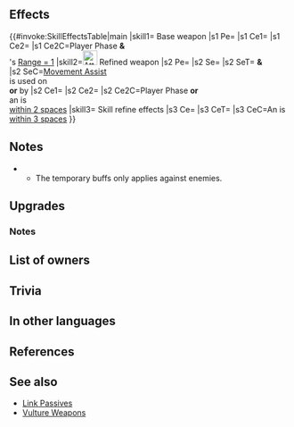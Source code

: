 {{Weapon Infobox
|tagid=SID_ソグン
|weaponType=Bow
|might=14
|range=2
|effectiveness=flying
|effect=Effective against flying foes.<br>Grants Spd+3. If unit initiates combat and foe uses sword, lance, axe, dragonstone, or beast damage, grants Atk/Spd/Def/Res+4 during combat.
|cost=400
|exclusive=1
|userVersion1=Bow
|userVersion2=Arrow
|userVersion3=Upgrade Gleam
|statModifiers=0,14,3,0,0
|required=Silver Bow
|refinePaths=default
|refineSP=400
|refineMedals=500
|refineDews=200
|upgradedEffect=Effective against flying foes. Grants Spd+3. If a movement Assist skill (like Reposition, Shove, Pivot, etc.) is used by unit or targets unit, grants the following status to unit and target ally or unit and targeting ally for 1 turn: "If unit initiates combat, unit makes a guaranteed follow-up attack." If unit initiates combat or is within 2 spaces of an ally, grants Atk/Spd/Def/Res+4 to unit during combat.
|tagidExtraSkill1=一
|effectSkill1=If unit is within 3 spaces of an ally, inflicts penalty on foe's Atk/Spd/Def during combat = 4 + any current penalty on each of those stats. (Example: if foe has -7 penalty to Atk, inflicts Atk-11, for a net penalty of Atk-18 during combat.) Calculates each stat penalty independently.
|iconSkill1=Thogn W.png
|properties=random_owner
}}
==Effects==
{{#invoke:SkillEffectsTable|main
|skill1={{SCi|weapon}} Base weapon
|s1 Pe={{Eft|Stat Boosts|Spd|3}}
|s1 Ce1={{Eft|Effectiveness|{{Mt|Flying}}}}
|s1 Ce2={{Eft|Temporary buffs|Atk/Spd/Def/Res|4}}
|s1 Ce2C=Player Phase '''&'''<br>{{Tgt|Foe}}'s [[Range = 1]]
|skill2=[[File:Attack Plus W.png|x26px|class=inline-icon]] Refined weapon
|s2 Pe={{Eft|Stat Boosts|Spd|3}}
|s2 Se={{SEt|Guaranteed Follow-Ups}}
|s2 SeT={{Tgt|Unit}} '''&'''<br>{{Tgt|Target (Ally)}}
|s2 SeC=[[Movement Assist]]<br>is used on<br>'''or''' by {{Tgt|Unit}}
|s2 Ce1={{Eft|Effectiveness|{{Mt|Flying}}}}
|s2 Ce2={{Eft|Temporary buffs|Atk/Spd/Def/Res|4}}
|s2 Ce2C=Player Phase '''or'''<br>an {{Tgt|Ally}} is<br>[[within 2 spaces]]
|skill3={{Si|Thögn|refine=Skill1}} Skill refine effects
|s3 Ce={{Eft|Temporary debuffs|Atk/Spd/Def/Res|4 + {{SEt|Penalties}}<br>on {{Tgt|Foe}}'s stats}}
|s3 CeT={{Tgt|Foe}}
|s3 CeC=An {{Tgt|Ally}} is<br>[[within 3 spaces]]
}}
==Notes==
{{Effective damage bonus|flying}}
{{IfUnitInitiates}}
{{Temporary buffs}}
** The temporary buffs only applies against {{Cwtt|close}} enemies.
==Upgrades==
{{Weapon Upgrade List}}
===Notes===
{{Guaranteed Follow-Ups|name=Any of the upgrades of Thögn}}
{{TemporaryDebufffromPenalty|name={{St|Thögn|refine=Skill1}}|ptySource=the foe}}
==List of owners==
{{Skill Hero List}}
==Trivia==
{{NorseMyth|name=Þögn|(Old Norse for "silence") is a valkyrie.}}
==In other languages==
{{OtherLanguages
|japanese=ソグン
|german=Thögn
|spanishEU=Thögn
|spanishLA=Thögn
|french=Thögn
|italian=Thögn
|chineseTW=索軍
|portuguese=Thögn
}}
==References==
<references/>
==See also==
{{See also skills|cond=(Description LIKE '%movement Assist skill%by unit or targets unit%grants%for 1 turn%') AND Exclusive='1'}}
* [[Link Passives]]
* [[Skill families/Weapons#Vulture|Vulture Weapons]]
{{Weapons Navbox}}